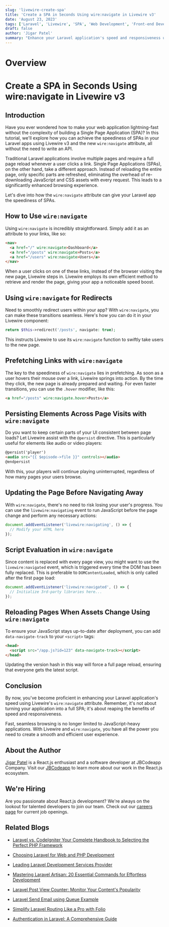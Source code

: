```yaml
---
slug: 'livewire-create-spa'
title: 'Create a SPA in Seconds Using wire:navigate in Livewire v3'
date: 'August 23, 2023'
tags: ['Laravel', 'Livewire', 'SPA', 'Web Development', 'Front-end Development']
draft: false
author: 'Jigar Patel'
summary: "Enhance your Laravel application's speed and responsiveness using Livewire v3 and the new wire:navigate attribute. This guide demonstrates how to achieve SPA-like performance without building a full Single Page Application."
---
```


# Overview

<TOCInline toc={props.toc} exclude="Overview" toHeading={2} />

# Create a SPA in Seconds Using wire:navigate in Livewire v3

## Introduction

Have you ever wondered how to make your web application lightning-fast without the complexity of building a Single Page Application (SPA)? In this tutorial, we'll explore how you can achieve the speediness of SPAs in your Laravel apps using Livewire v3 and the new `wire:navigate` attribute, all without the need to write an API.

Traditional Laravel applications involve multiple pages and require a full page reload whenever a user clicks a link. Single Page Applications (SPAs), on the other hand, take a different approach. Instead of reloading the entire page, only specific parts are refreshed, eliminating the overhead of re-downloading JavaScript and CSS assets with every request. This leads to a significantly enhanced browsing experience.

Let's dive into how the `wire:navigate` attribute can give your Laravel app the speediness of SPAs.

## How to Use `wire:navigate`

Using `wire:navigate` is incredibly straightforward. Simply add it as an attribute to your links, like so:

```html
<nav>
  <a href="/" wire:navigate>Dashboard</a>
  <a href="/posts" wire:navigate>Posts</a>
  <a href="/users" wire:navigate>Users</a>
</nav>
```

When a user clicks on one of these links, instead of the browser visiting the new page, Livewire steps in. Livewire employs its own efficient method to retrieve and render the page, giving your app a noticeable speed boost.

## Using `wire:navigate` for Redirects

Need to smoothly redirect users within your app? With `wire:navigate`, you can make these transitions seamless. Here's how you can do it in your Livewire component:

```php
return $this->redirect('/posts', navigate: true);
```

This instructs Livewire to use its `wire:navigate` function to swiftly take users to the new page.

## Prefetching Links with `wire:navigate`

The key to the speediness of `wire:navigate` lies in prefetching. As soon as a user hovers their mouse over a link, Livewire springs into action. By the time they click, the new page is already prepared and waiting. For even faster transitions, you can use the `.hover` modifier, like this:

```html
<a href="/posts" wire:navigate.hover>Posts</a>
```

## Persisting Elements Across Page Visits with `wire:navigate`

Do you want to keep certain parts of your UI consistent between page loads? Let Livewire assist with the `@persist` directive. This is particularly useful for elements like audio or video players:

```html
@persist('player')
<audio src="{{ $episode->file }}" controls></audio>
@endpersist
```

With this, your players will continue playing uninterrupted, regardless of how many pages your users browse.

## Updating the Page Before Navigating Away

With `wire:navigate`, there's no need to risk losing your user's progress. You can use the `livewire:navigating` event to run JavaScript before the page change and perform any necessary actions:

```javascript
document.addEventListener('livewire:navigating', () => {
  // Modify your HTML here
});
```

## Script Evaluation in `wire:navigate`

Since content is replaced with every page view, you might want to use the `livewire:navigated` event, which is triggered every time the DOM has been fully replaced. This is preferable to `DOMContentLoaded`, which is only called after the first page load:

```javascript
document.addEventListener('livewire:navigated', () => {
  // Initialize 3rd-party libraries here...
});
```

## Reloading Pages When Assets Change Using `wire:navigate`

To ensure your JavaScript stays up-to-date after deployment, you can add `data-navigate-track` to your `<script>` tags:

```html
<head>
  <script src="/app.js?id=123" data-navigate-track></script>
</head>
```

Updating the version hash in this way will force a full page reload, ensuring that everyone gets the latest script.

## Conclusion

By now, you've become proficient in enhancing your Laravel application's speed using Livewire's `wire:navigate` attribute. Remember, it's not about turning your application into a full SPA; it's about reaping the benefits of speed and responsiveness.

Fast, seamless browsing is no longer limited to JavaScript-heavy applications. With Livewire and `wire:navigate`, you have all the power you need to create a smooth and efficient user experience.

## About the Author

[Jigar Patel](https://expertlaravel.com) is a React.js enthusiast and a software developer at JBCodeapp Company. Visit our [JBCodeapp](https://jbcodeapp.com) to learn more about our work in the React.js ecosystem.

## We're Hiring

Are you passionate about React.js development? We're always on the lookout for talented developers to join our team. Check out our [careers page](https://jbcodeapp.com) for current job openings.

## Related Blogs

- [Laravel vs. CodeIgniter Your Complete Handbook to Selecting the Perfect PHP Framework](laravel-vs-codeigniter-complete-php-framework-guide)

- [Choosing Laravel for Web and PHP Development](laravel-web-php-development)

- [Leading Laravel Development Services Provider](leading-laravel-development-services-provider)

- [Mastering Laravel Artisan: 20 Essential Commands for Effortless Development](mastering-laravel-artisan-20-essential-commands)

- [Laravel Post View Counter: Monitor Your Content's Popularity](maximizing-web-development-potential-choose-laravel-developers)

- [Laravel Send Email using Queue Example](send-email-using-queue-example)

- [Simplify Laravel Routing Like a Pro with Folio](simplify-laravel-routing-like-a-pro-with-folio)

- [Authentication in Laravel: A Comprehensive Guide](step-by-step-guide-laravel-authentication)
